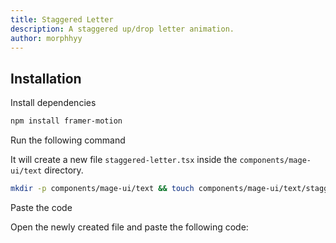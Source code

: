 ```yaml
---
title: Staggered Letter
description: A staggered up/drop letter animation.
author: morphhyy
---
```


<ComponentPreview name="text-staggered-letter--docs" />

## Installation

<Steps>
<Step>Install dependencies</Step>

```bash
npm install framer-motion
```

<Step>Run the following command</Step>

It will create a new file `staggered-letter.tsx` inside the `components/mage-ui/text` directory.

```bash
mkdir -p components/mage-ui/text && touch components/mage-ui/text/staggered-letter.tsx
```

<Step>Paste the code</Step>

Open the newly created file and paste the following code:

```jsx file=<rootDir>/mage-ui/text/staggered-letter.tsx

```

</Steps>
